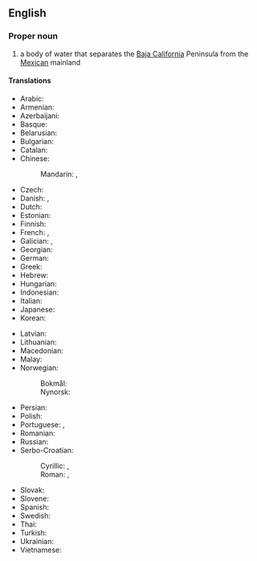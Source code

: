 ==English==
{{wikipedia}}

===Proper noun===
{{en-proper noun|head=[[gulf|Gulf]] [[of]] [[California]]}}

# a body of water that separates the [[Baja California]] Peninsula from the [[Mexican]] mainland
#: {{syn|en|Sea of Cortez}}

====Translations====
{{trans-top|body of water}}
* Arabic: {{t|ar|خَلِيج كَالِيفُورْنِيَا|m}}
* Armenian: {{t+|hy|Կալիֆոռնիայի ծոց}}
* Azerbaijani: {{t|az|Kaliforniya körfəzi}}
* Basque: {{t|eu|Kaliforniako golkoa}}
* Belarusian: {{t|be|Каліфарнійскі заліў|m}}
* Bulgarian: {{t|bg|Калифорнийски залив|m}}
* Catalan: {{t|ca|golf de Califòrnia|m}}
* Chinese:
*: Mandarin: {{t+|cmn|加利福尼亞灣}}, {{t+|cmn|加利福尼亚湾|tr=jiālìfúníyà wān}}
* Czech: {{t|cs|Kalifornský záliv|m}}
* Danish: {{t|da|Californiske Golf|c}}, {{t|da|Californiske Bugt|c}}
* Dutch: {{t|nl|Golf van Californië|m}}
* Estonian: {{t|et|California laht}}
* Finnish: {{t+|fi|Kalifornianlahti}}
* French: {{t|fr|golfe de Californie|m}}, {{t|fr|mer Vermeille|f}}
* Galician: {{t|gl|golfo de California|m}}, {{t|gl|mar Bermejo|m}}
* Georgian: {{t|ka|კალიფორნიის ყურე}}
* German: {{t+|de|Golf von Kalifornien|m}}
* Greek: {{t|el|Κόλπος της Καλιφόρνιας|m}}
* Hebrew: {{t|he|מפרץ קליפורניה|m|tr=mifráts kalifórnih}}
* Hungarian: {{t|hu|Kaliforniai-öböl}}
* Indonesian: {{t|id|Teluk California}}
* Italian: {{t|it|golfo di California|m}}
* Japanese: {{t|ja|カリフォルニア湾|tr=Kariforunia-wan}}
* Korean: {{t|ko|칼리포르니아만}}
{{trans-mid}}
* Latvian: {{t|lv|Kalifornijas līcis|m}}
* Lithuanian: {{t|lt|Kalifornijos įlanka|f}}
* Macedonian: {{t|mk|Калифорниски Залив|m}}
* Malay: {{t|ms|Teluk California}}
* Norwegian:
*: Bokmål: {{t|nb|Californiabukta|m}}
*: Nynorsk: {{t|nn|Californiabukta|m}}
* Persian: {{t|fa|خلیج کالیفرنیا|tr=xalij kâliforniyâ}}
* Polish: {{t+|pl|Zatoka Kalifornijska|f}}
* Portuguese: {{t|pt|golfo da Califórnia|m}}, {{t|pt|mar Bermejo|m}}
* Romanian: {{t|ro|Golful California|m}}
* Russian: {{t|ru|Калифорни́йский зали́в|m}}
* Serbo-Croatian: 
*: Cyrillic: {{t|sh|Калифорнијски залив|m}}, {{t|sh|Калифорнијски заљев|m}}
*: Roman: {{t|sh|Kalifornijski zaliv|m}}, {{t|sh|Kalifornijski zaljev|m}}
* Slovak: {{t|sk|Kalifornský záliv|m}}
* Slovene: {{t|sl|Kalifornijski zaliv|m}}
* Spanish: {{t|es|golfo de California|m}}
* Swedish: {{t|sv|Californiaviken|c}}
* Thai: {{t|th|อ่าวกาลิฟอร์เนีย|tr=àao kaa-lí-fɔɔ-niia}}
* Turkish: {{t|tr|Kaliforniya Körfezi}}
* Ukrainian: {{t|uk|Каліфорні́йська зато́ка|f}}
* Vietnamese: {{t|vi|Vịnh California}}
{{trans-bottom}}

{{C|en|Gulfs|Mexico}}